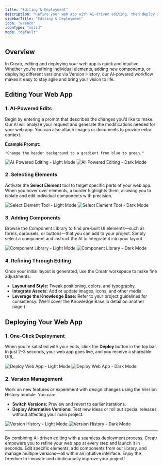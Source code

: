```yaml
---
title: "Editing & Deployment"
description: "Refine your web app with AI-driven editing, then deploy it live in seconds."
sidebarTitle: "Editing & Deployment"
icon: "wrench"
iconType: "solid"
mode: "default"
---
```


## Overview

In Creatr, editing and deploying your web app is quick and intuitive. Whether you’re refining individual elements, adding new components, or deploying different versions via Version History, our AI-powered workflow makes it easy to stay agile and bring your vision to life.

## Editing Your Web App

### 1. AI-Powered Edits

Begin by entering a prompt that describes the changes you’d like to make. Our AI will analyze your request and generate the modifications needed for your web app. You can also attach images or documents to provide extra context.

**Example Prompt:**

```plaintext
"Change the header background to a gradient from blue to green."
```

<img
  className="block dark:hidden mt-4 w-full rounded-xl"
  src="/images/editing-ai.png"
  alt="AI-Powered Editing - Light Mode"
/>
<img
  className="hidden dark:block mt-4 w-full rounded-xl"
  src="/images/editing-ai.png"
  alt="AI-Powered Editing - Dark Mode"
/>

### 2. Selecting Elements

Activate the **Select Element** tool to target specific parts of your web app. When you hover over elements, a border highlights them, allowing you to isolate and edit individual components with precision.

<img
  className="block dark:hidden mt-4 w-full rounded-xl"
  src="/images/select-element.png"
  alt="Select Element Tool - Light Mode"
/>
<img
  className="hidden dark:block mt-4 w-full rounded-xl"
  src="/images/select-element.png"
  alt="Select Element Tool - Dark Mode"
/>

### 3. Adding Components

Browse the Component Library to find pre-built UI elements—such as forms, carousels, or buttons—that you can add to your project. Simply select a component and instruct the AI to integrate it into your layout.

<img
  className="block dark:hidden mt-4 w-full rounded-xl"
  src="/images/component-library.png"
  alt="Component Library - Light Mode"
/>
<img
  className="hidden dark:block mt-4 w-full rounded-xl"
  src="/images/component-library.png"
  alt="Component Library - Dark Mode"
/>

### 4. Refining Through Editing

Once your initial layout is generated, use the Creatr workspace to make fine adjustments:
- **Layout and Style:** Tweak positioning, colors, and typography.
- **Integrate Assets:** Add or update images, icons, and other media.
- **Leverage the Knowledge Base:** Refer to your project guidelines for consistency. (We’ll cover the Knowledge Base in detail on another page.)

## Deploying Your Web App

### 1. One-Click Deployment

When you’re satisfied with your edits, click the **Deploy** button in the top bar. In just 2–3 seconds, your web app goes live, and you receive a shareable URL.

<img
  className="block dark:hidden mt-4 w-full rounded-xl"
  src="/images/deploy.png"
  alt="Deploy Web App - Light Mode"
/>
<img
  className="hidden dark:block mt-4 w-full rounded-xl"
  src="/images/deploy.png"
  alt="Deploy Web App - Dark Mode"
/>

### 2. Version Management

Work on new features or experiment with design changes using the Version History module. You can:
- **Switch Versions:** Preview and revert to earlier iterations.
- **Deploy Alternative Versions:** Test new ideas or roll out special releases without affecting your main project.

<img
  className="block dark:hidden mt-4 w-full rounded-xl"
  src="/images/version-history.png"
  alt="Version History - Light Mode"
/>
<img
  className="hidden dark:block mt-4 w-full rounded-xl"
  src="/images/version-history.png"
  alt="Version History - Dark Mode"
/>

---

By combining AI-driven editing with a seamless deployment process, Creatr empowers you to refine your web app at every step and launch it in seconds. Edit specific elements, add components from our library, and manage multiple versions—all within an intuitive interface. Enjoy the freedom to innovate and continuously improve your project!
